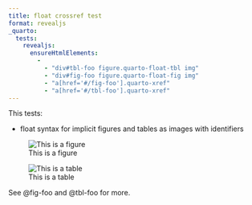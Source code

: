 ```yaml
---
title: float crossref test
format: revealjs
_quarto:
  tests:
    revealjs:
      ensureHtmlElements:
        - 
          - "div#tbl-foo figure.quarto-float-tbl img"
          - "div#fig-foo figure.quarto-float-fig img"
          - "a[href='#/fig-foo'].quarto-xref"
          - "a[href='#/tbl-foo'].quarto-xref"
---
```


This tests:

- float syntax for implicit figures and tables as images with identifiers

![This is a figure](img/surus.jpg){#fig-foo}

![This is a table](img/surus.jpg){#tbl-foo}

See @fig-foo and @tbl-foo for more.